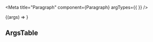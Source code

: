


<Meta
  title="Paragraph"
  component={Paragraph}
  argTypes={{ }}
/>

<ParagraphDescription />

<Canvas>
  <Story name="Paragraph" height="400px">
    {(args) => <Paragraph {...args} />}
  </Story>
</Canvas>

## ArgsTable

<ArgsTable of={Paragraph} />

